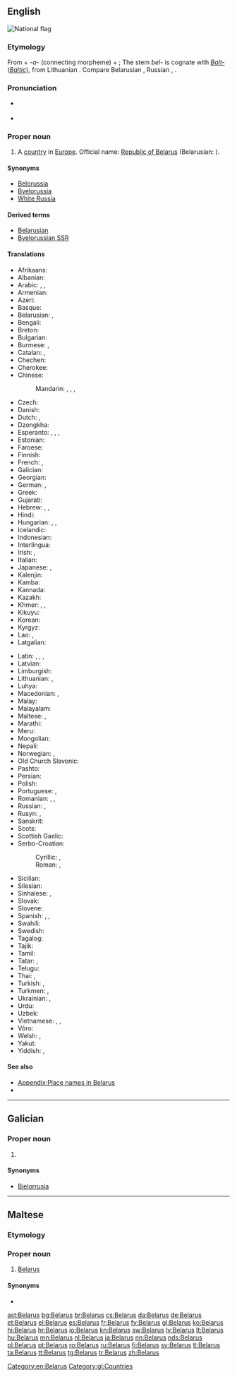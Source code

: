 {{also|Bélarus}}
==English==
[[Image:Flag of Belarus.svg|thumb|National flag]]
{{wikipedia}}

===Etymology===
From {{etyl|sla|en}} {{recons|bel||white|lang=sla-pro|sc=Latn}} + ''-a-'' (connecting morpheme) + {{term|Русь||[[Ruthenia]]|lang=orv}}; The stem ''bel-'' is cognate with ''[[Balt-]]'' (''[[Baltic]]''), from Lithuanian {{term|baltas||white|lang=lt}}. Compare Belarusian {{term|Беларусь|tr=Belarús’|lang=be}}, Russian {{term|Беларусь|tr=Belarús’|lang=ru}}, {{term|Белоруссия|tr=Belorússija|lang=ru}}.

===Pronunciation===
* {{a|UK|US}} {{IPA|/ˈbɛl.ə.ɹus/}}
* {{audio|en-us-Belarus.ogg|Audio (US)}}

===Proper noun===
{{en-proper noun}}

# A [[country]] in [[Europe]]. Official name: [[Republic of Belarus]] (Belarusian: {{l|be|Рэспублiка Беларусь}}).

====Synonyms====
* [[Belorussia]]
* [[Byelorussia]] {{qualifier|obsolete}}
* [[White Russia]] {{qualifier|obsolete}}

====Derived terms====
* [[Belarusian]]
* [[Byelorussian SSR]]

====Translations====
{{trans-top|country}}
* Afrikaans: {{t-|af|Wit-Rusland}}
* Albanian: {{t+|sq|Bjellorusia|f}}
* Arabic: {{t-|ar|بيلاروسيا|f|tr=bilaruusya}}, {{t-|ar|روسيا البيضاء|f|tr=ruusya al-bayDaa'}}, {{t-|ar|البيلاروس|m|tr=al-bilaruus}}
* Armenian: {{t-|hy|Բելառուս|tr=Belaṙus}}
* Azeri: {{t-|az|Belarus}}
* Basque: {{t+|eu|Bielorrusia}}
* Belarusian: {{t+|be|Беларусь|f|tr=Belarús’}}, {{t-|be|Biełaruś|f}} {{qualifier|[[Łacinka]]}}
* Bengali: {{t-|bn|বেলারুশ|tr=belarush|sc=Beng}}
* Breton: {{t+|br|Belarus}}
* Bulgarian: {{t+|bg|Беларус|f|tr=Belarús}}
* Burmese: {{t-|my|ဘီလာရုဇ်နိုင်ငံ|tr=bilarok naingngan|sc=Mymr}}, {{t-|my|ဘီလာရုဇ်|tr=bilarok|sc=Mymr}}
* Catalan: {{t+|ca|Bielorússia|f}}, {{t-|ca|Bielarús|m}}
* Chechen: {{tø|ce|Кlайгlаскхийн|tr=Khayġasqiyn}}
* Cherokee: {{t-|chr|ᏇᎳᎷᏏ|tr=Quelalusi|sc=Cher}}
* Chinese:
*: Mandarin: {{t-|cmn|白俄羅斯|sc=Hani}}, {{t-|cmn|白俄罗斯|tr=Bái'éluōsī|sc=Hani}}, {{t|cmn|白俄國|sc=Hani}}, {{t|cmn|白俄国|tr=Bái'éguó|sc=Hani}}
* Czech: {{t+|cs|Bělorusko|n}}
* Danish: {{t+|da|Hviderusland}}
* Dutch: {{t+|nl|Wit-Rusland}}, {{t-|nl|Belaroes}}
* Dzongkha: {{t-|dz|བེ་ལ་རུ་སུ།|sc=Tibt}}
* Esperanto: {{t-|eo|Bjelorusio}}, {{t-|eo|Belorusujo}}, {{t-|eo|Belorusio}}, {{t-|eo|Bjelorusujo}}
* Estonian: {{t+|et|Valgevene}}
* Faroese: {{t-|fo|Hvítarussland|n}}
* Finnish: {{t+|fi|Valko-Venäjä}}
* French: {{t+|fr|Biélorussie|f}}, {{t+|fr|Bélarus|f}}
* Galician: {{t+|gl|Bielorrusia}}
* Georgian: {{t-|ka|ბელარუსი|tr=belarusi|sc=Geor}}
* German: {{t+|de|Weißrussland|n}}, {{qualifier|official}} {{t+|de|Belarus|f}}
* Greek: {{t+|el|Λευκορωσία|f|tr=Lefkorosía}}
* Gujarati: {{t-|gu|બેલારુસ|tr=belārus|sc=Gujr}}
* Hebrew: {{t-|he|בלארוס|f|alt=בֵּלָארוּס|tr=belarús}}, {{t-|he|בלרוס‎|f|alt=בֵּלָרוּס‎|tr=belarús}}, {{t-|he|רוסיה הלבנה|f|tr=rúsya hal'vaná}}
* Hindi: {{t+|hi|बेलारूस|m|tr=belārūs}}
* Hungarian: {{t+|hu|Fehéroroszország}}, {{t+|hu|Belarusz}}, {{qualifier|official}} {{t-|hu|Belarusz Köztársaság}}
* Icelandic: {{t-|is|Hvíta Rússland|n}}
* Indonesian: {{t-|id|Belarus}}
* Interlingua: {{t-|ia|Bielorussia}}
* Irish: {{t-|ga|Bealarúis|f|alt=An Bhealarúis}}, {{t-|ga|Poblacht na Bealarúise|f}}
* Italian: {{t+|it|Bielorussia|f}}
* Japanese: {{t+|ja|ベラルーシ|tr=Berarūshi}}, {{t-|ja|ベロルシア|tr=Berorushia}}
* Kalenjin: {{tø|kln|Belarus}}
* Kamba: {{tø|kam|Belarusi}}
* Kannada: {{t+|kn|ಬೆಲಾರುಸ್|tr=belārus|sc=Knda}}
* Kazakh: {{t-|kk|Беларус|tr=Belarús|sc=Cyrl}}
* Khmer: {{t-|km|បេឡារុស|tr=belaaruuh|sc=Khmr}}, {{t-|km|បេឡារុស្ស|tr=beḷāruss|sc=Khmr}}, {{t-|km|បែឡារូស|tr=bæḷārūs|sc=Khmr}}
* Kikuyu: {{tø|ki|Belarus}}
* Korean: {{t+|ko|벨라루스|tr=Bellaruseu|sc=Hang}}
* Kyrgyz: {{t-|ky|Беларусь|tr=Belarús’|sc=Cyrl}}
* Lao: {{t-|lo|ເບນລາຮັສ|sc=Laoo}}, {{t-|lo|ເບລາລຸດ|tr=bēlālut|sc=Laoo}}
* Latgalian: {{tø|ltg|Boltkrīveja|f}}
{{trans-mid}}
* Latin: {{t-|la|Ruthenia Alba|f}}, {{t-|la|Belorussia|f}}, {{t-|la|Russia Alba|f}}, {{t-|la|Albarussia|f}}
* Latvian: {{t+|lv|Baltkrievija|f}}
* Limburgish: {{t-|li|Wit-Rusland}}
* Lithuanian: {{t+|lt|Baltarusija|f}}, {{t+|lt|Gudija|f}}
* Luhya: {{tø|luy|Belarusi}}
* Macedonian: {{t+|mk|Белорусија|f|tr=Belorúsija}}, {{t-|mk|Беларусь|f|tr=Belarús’}}
* Malay: {{t-|ms|Belarus}}
* Malayalam: {{t-|ml|ബെലാറുസ്|tr=belāṟus|sc=Mlym}}
* Maltese: {{t-|mt|Belarus}}, {{t-|mt|Belarussja}}
* Marathi: {{t-|mr|बेलारूस|tr=belārūs|sc=Deva}}
* Meru: {{tø|mer|Belarus}}
* Mongolian: {{t-|mn|Беларусь|tr=Belarús’|sc=Cyrl}}
* Nepali: {{t-|ne|बेलारुस|tr=belārus|sc=Deva}}
* Norwegian: {{t+|no|Hviterussland}} {{qualifier|Bokmål}}, {{t+|no|Kviterussland}} {{qualifier|Nynorsk}}
* Old Church Slavonic: {{tø|cu|Бѣла Роусь|f|sc=Cyrs}}
* Pashto: {{t-|ps|بېلاروس|sc=ps-Arab}}
* Persian: {{t+|fa|بلاروس|tr=Belârus}}
* Polish: {{t+|pl|Białoruś|f}}
* Portuguese: {{t+|pt|Bielorrússia|f}}, {{t+|pt|Belarus}}
* Romanian: {{t+|ro|Belarus|f}}, {{t-|ro|Rutenia Albă|f}}, {{t-|ro|Bielorusia|f}}
* Russian: {{t+|ru|Беларусь|f|tr=Belarús’}}, {{t+|ru|Белоруссия|f|tr=Belorússija}}
* Rusyn: {{tø|rue|Білорусія|f|tr=Bilorúsija}}, {{tø|rue|Беларусь|f|tr=Belarús’}}
* Sanskrit: {{t-|sa|बेलारूस|tr=belārūsa|sc=Deva}}
* Scots: {{tø|sco|Belaroushie}}
* Scottish Gaelic: {{t-|gd|Bealaruis|f}}
* Serbo-Croatian:
*: Cyrillic: {{t-|sh|Белорусија|f|sc=Cyrl}}, {{t-|sh|Бјелорусија|f|sc=Cyrl}}
*: Roman: {{t-|sh|Belorusija|f}}, {{t-|sh|Bjelorusija|f}}
* Sicilian: {{t-|scn|Bielorussia|f}}
* Silesian: {{tø|szl|Bjołoruś|f}}
* Sinhalese: {{t-|si|බෙලාරස්|tr=belāras|sc=Sinh}}, {{t-|si|බෙලාරූස්|tr=belārūs|sc=Sinh}}
* Slovak: {{t-|sk|Bielorusko|n}}
* Slovene: {{t+|sl|Belorusija|alt=Belorúsija|f}}
* Spanish: {{t+|es|Bielorrusia|f}}, {{t-|es|Belarús|m}}, {{t-|es|Rusia Blanca|f}}
* Swahili: {{t+|sw|Belarusi}}
* Swedish: {{t+|sv|Vitryssland}}
* Tagalog: {{t+|tl|Belarus}}
* Tajik: {{t-|tg|Беларус|tr=Belarús|sc=Cyrl}}
* Tamil: {{t-|ta|பெலருஸ்|tr=pelarus|sc=Taml}}
* Tatar: {{t-|tt|Беларус|tr=Belarus|sc=Cyrl}}, {{t-|tt|Беларусия|tr=Belarusia|sc=Cyrl}}
* Telugu: {{t+|te|బెలారస్|tr=belāras|sc=Telu}}
* Thai: {{t+|th|เบลารุส|tr=belārus̄}}, {{t-|th|ประเทศเบลารุส|tr=bpràtêt belārus̄}}
* Turkish: {{t+|tr|Beyaz Rusya}}, {{t+|tr|Belarus}}
* Turkmen: {{t-|tk|Belarus}}, {{t-|tk|Belorussiýa}}
* Ukrainian: {{t+|uk|Білорусь|f|tr=Bilorús’}}, {{t-|uk|Білорусія|f|tr=Bilorúsija|sc=Cyrl}}
* Urdu: {{t-|ur|بیلارس|m|tr=belārūs}}
* Uzbek: {{t-|uz|Belarus}}
* Vietnamese: {{t-|vi|Bê-la-rút}}, {{t-|vi|Belarus}}, {{t-|vi|Bạch Nga}}
* Võro: {{tø|vro|Valgõvinne}}
* Welsh: {{t-|cy|Belarws}}, {{t-|cy|Rwsia Wen}}
* Yakut: {{tø|sah|Беларусь|tr=Belarús’|sc=Cyrl}}
* Yiddish: {{t-|yi|ווײַסרוסלאַנד|n|tr=Vaysrusland|sc=Hebr}}, {{t-|yi|בעלאָרוסיע|n|tr=Belorusye|sc=Hebr}}
{{trans-bottom}}

====See also====
* [[Appendix:Place names in Belarus]]
* {{list:countries of Europe/en}}

[[Category:en:Belarus]]

----

==Galician==

===Proper noun===
{{gl-proper noun|f}}

# {{l/en|Belarus}}

====Synonyms====
* [[Bielorrusia]]

[[Category:gl:Countries]]

----

==Maltese==

===Etymology===
{{rfe|lang=mt}}

===Proper noun===
{{head|mt|proper noun|g=m}}

# [[#English|Belarus]]

====Synonyms====
* {{l|mt|Belarussja}}

[[ast:Belarus]]
[[bg:Belarus]]
[[br:Belarus]]
[[cs:Belarus]]
[[da:Belarus]]
[[de:Belarus]]
[[et:Belarus]]
[[el:Belarus]]
[[es:Belarus]]
[[fr:Belarus]]
[[fy:Belarus]]
[[gl:Belarus]]
[[ko:Belarus]]
[[hi:Belarus]]
[[hr:Belarus]]
[[io:Belarus]]
[[kn:Belarus]]
[[sw:Belarus]]
[[lv:Belarus]]
[[lt:Belarus]]
[[hu:Belarus]]
[[mn:Belarus]]
[[nl:Belarus]]
[[ja:Belarus]]
[[nn:Belarus]]
[[nds:Belarus]]
[[pl:Belarus]]
[[pt:Belarus]]
[[ro:Belarus]]
[[ru:Belarus]]
[[fi:Belarus]]
[[sv:Belarus]]
[[tl:Belarus]]
[[ta:Belarus]]
[[tt:Belarus]]
[[tg:Belarus]]
[[tr:Belarus]]
[[zh:Belarus]]